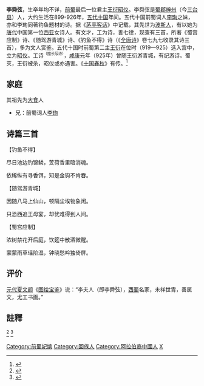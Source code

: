 '''李舜弦'''，生卒年均不详，[[前蜀|前蜀]]最后一位君主[[王衍_(前蜀)|王衍]][[昭仪|昭仪]]。李舜弦是[[蜀郡|蜀郡]][[梓州|梓州]]（今[[三台县|三台县]]）人，大约生活在899-926年，[[五代十国|五代十国]]年间。五代十国前蜀词人[[李珣_(五代十国)|李珣]]之妹，亦和李珣同著钓鱼题材的诗。据《[[茅亭客话|茅亭客话]]》中记载，其先世为[[波斯人|波斯人]]，有以她为[[唐代|唐代]]中国第一位[[西亚|西亚]]女诗人。有文才，工为诗，善七律，现查有三首，所著《蜀宫应制》诗、《随驾游青城》诗、《钓鱼不得》诗（《[[全唐诗|全唐诗]]》卷七九七收录其诗三首），多为文人赏鉴。五代十国时前蜀第二主[[王衍_(前蜀)|王衍]]在位时（919—925）选入宫中，立为[[昭仪|昭仪]]。工诗<sup><small>（擅长写诗）</small></sup>，[[咸康_(王衍)|咸康]]元年（925年）曾随王衍游青城，有纪游诗。蜀灭，王衍被杀，昭仪或亦遇害。《[[十国春秋|十国春秋]]》有传。<ref>{{Cite web |url=http://www.guoxuedashi.com/shici/bk1791y/ |title=诗词宝典-李舜弦 |access-date=2017-04-25 |archive-date=2019-08-26 |archive-url=https://web.archive.org/web/20190826070442/http://www.guoxuedashi.com/shici/bk1791y/ |dead-url=yes }}</ref>

==家庭==

其祖先为[[大食|大食]]人

*兄：前蜀词人[[李珣_(五代十国)|李珣]]

==诗篇三首==
【钓鱼不得】

尽日池边钓锦鳞，芰荷香里暗消魂。

依稀纵有寻香饵，知是金钩不肯吞。

【随驾游青城】

因随八马上仙山，顿隔尘埃物象闲。

只恐西追王母宴，却忧难得到人间。

【蜀宫应制】

浓树禁花开后庭，饮筵中散酒微醒。

蒙蒙雨草瑶阶湿，钟晓愁吟独倚屏。
==评价==
[[元代|元代]][[夏文颜|夏文颜]]《[[图绘宝鉴|图绘宝鉴]]》说：“李夫人（即李舜弦），[[西蜀|西蜀]]名家，未祥世胄，善属文，尤工书画。”

==註釋==
<references />
<ref>{{Cite web |url=http://www.wccdaily.com.cn/shtml/hxdsb/20161225/26747.shtml |title=前蜀昭仪李舜弦第一位“外国”女诗人 |access-date=2017-04-25 |archive-date=2017-04-26 |archive-url=https://web.archive.org/web/20170426060531/http://www.wccdaily.com.cn/shtml/hxdsb/20161225/26747.shtml |dead-url=no }}</ref>
<ref>{{Cite web |url=http://www.cnki.com.cn/Article/CJFDTotal-CXSZ201204005.htm |title=回族女诗人李舜弦及其诗歌创作简论 |access-date=2017-04-25 |archive-date=2019-08-21 |archive-url=https://web.archive.org/web/20190821054030/http://www.cnki.com.cn/Article/CJFDTotal-CXSZ201204005.htm |dead-url=no }}</ref>
{{五代十国人物小作品}}
{{DEFAULTSORT:L}}
[[Category:前蜀妃嫔|Category:前蜀妃嫔]]
[[Category:回族人|Category:回族人]]
[[Category:阿拉伯裔中國人|Category:阿拉伯裔中國人]]
[[Category:李姓|X]]